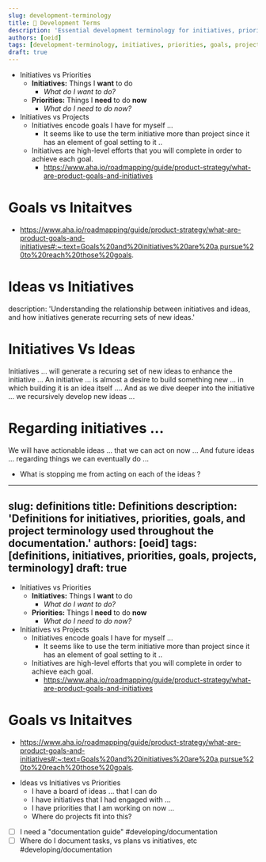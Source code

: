 ```yaml
---
slug: development-terminology
title: 🪪 Development Terms
description: 'Essential development terminology for initiatives, priorities, goals, and project management that I leverage for my personal development (whether software, crafts, etc).'
authors: [oeid]
tags: [development-terminology, initiatives, priorities, goals, projects, software-development, craft-development, self-development, ideas, initiatives, development, strategy]
draft: true
---
```


- Initiatives vs Priorities
	- **Initiatives:** Things I **want** to do
		- *What do I want to do?*
	-  **Priorities:** Things I **need** to do **now**
		- *What do I need to do now?*
- Initiatives vs Projects
	- Initiatives encode goals I have for myself ...
		- It seems like to use the term initiative more than project since it has an element of goal setting to it ..
	- Initiatives are high-level efforts that you will complete in order to achieve each goal. 
		- https://www.aha.io/roadmapping/guide/product-strategy/what-are-product-goals-and-initiatives

# Goals vs Initaitves
* https://www.aha.io/roadmapping/guide/product-strategy/what-are-product-goals-and-initiatives#:~:text=Goals%20and%20initiatives%20are%20a,pursue%20to%20reach%20those%20goals.


#  Ideas vs Initiatives

description: 'Understanding the relationship between initiatives and ideas, and how initiatives generate recurring sets of new ideas.'

# Initiatives Vs Ideas
Initiatives ... will generate a recuring set of new ideas to enhance the initiative ...
An initiative ... is almost a desire to build something new ... in which building it is an idea itself ....
And as we dive deeper into the initiative ... we recursively develop new ideas ...

# Regarding initiatives ...
We will have actionable ideas ... that we can act on now ...
And future ideas ... regarding things we can eventually do ...


- What is stopping me from acting on each of the ideas ?



---
slug: definitions
title: Definitions
description: 'Definitions for initiatives, priorities, goals, and project terminology used throughout the documentation.'
authors: [oeid]
tags: [definitions, initiatives, priorities, goals, projects, terminology]
draft: true
---

- Initiatives vs Priorities
	- **Initiatives:** Things I **want** to do
		- *What do I want to do?*
	-  **Priorities:** Things I **need** to do **now**
		- *What do I need to do now?*
- Initiatives vs Projects
	- Initiatives encode goals I have for myself ...
		- It seems like to use the term initiative more than project since it has an element of goal setting to it ..
	- Initiatives are high-level efforts that you will complete in order to achieve each goal. 
		- https://www.aha.io/roadmapping/guide/product-strategy/what-are-product-goals-and-initiatives

# Goals vs Initaitves
* https://www.aha.io/roadmapping/guide/product-strategy/what-are-product-goals-and-initiatives#:~:text=Goals%20and%20initiatives%20are%20a,pursue%20to%20reach%20those%20goals.



- Ideas vs Initiatives vs Priorities
	- I have a board of ideas ... that I can do
	- I have initiatives that I had engaged with ...
	- I have priorities that I am working on now ...
	- Where do projects fit into this?


- [ ] I need a "documentation guide" #developing/documentation
- [ ] Where do I document tasks, vs plans vs initiatives, etc #developing/documentation